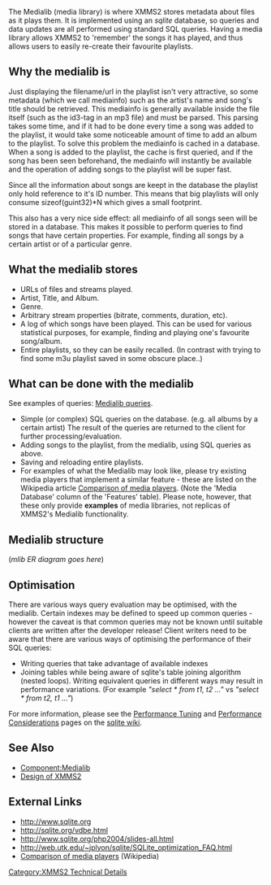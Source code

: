 {{Navbar}}

The Medialib (media library) is where XMMS2 stores metadata about files as it plays them. It is implemented using an ''sqlite'' database, so queries and data updates are all performed using standard SQL queries. Having a media library allows XMMS2 to 'remember' the songs it has played, and thus allows users to easily re-create their favourite playlists.

== Why the medialib is ==
Just displaying the filename/url in the playlist isn't very attractive, so some metadata (which we call mediainfo) such as the artist's name and song's title should be retrieved. This mediainfo is generally available inside the file itself (such as the id3-tag in an mp3 file) and must be parsed. This parsing takes some time, and if it had to be done every time a song was added to the playlist, it would take some noticeable amount of time to add an album to the playlist. To solve this problem the mediainfo is cached in a database. When a song is added to the playlist, the cache is first queried, and if the song has been seen beforehand, the mediainfo will instantly be available and the operation of adding songs to the playlist will be super fast.

Since all the information about songs are keept in the database the playlist only hold reference to it's ID number. This means that big playlists will only consume sizeof(guint32)*N which gives a small footprint.

This also has a very nice side effect: all mediainfo of all songs seen will be stored in a database. This makes it possible to perform queries to find songs that have certain properties. For example, finding all songs by a certain artist or of a particular genre.

== What the medialib stores ==
* URLs of files and streams played.
* Artist, Title, and Album.
* Genre.
* Arbitrary stream properties (bitrate, comments, duration, etc).
* A log of which songs have been played. This can be used for various statistical purposes, for example, finding and playing one's favourite song/album.
* Entire playlists, so they can be easily recalled. (In contrast with trying to find some m3u playlist saved in some obscure place..)

== What can be done with the medialib ==
See examples of queries: [[Medialib queries]].

* Simple (or complex) SQL queries on the database. (e.g. all albums by a certain artist) The result of the queries are returned to the client for further processing/evaluation.
* Adding songs to the playlist, from the medialib, using SQL queries as above.
* Saving and reloading entire playlists.
* For examples of what the Medialib may look like, please try existing media players that implement a similar feature - these are listed on the Wikipedia article [http://en.wikipedia.org/wiki/Comparison_of_media_players#Features Comparison of media players]. (Note the 'Media Database' column of the 'Features' table). Please note, however, that these only provide '''examples''' of media libraries, not replicas of XMMS2's Medialib functionality.

== Medialib structure ==

(''mlib ER diagram goes here'')

== Optimisation ==
There are various ways query evaluation may be optimised, with the medialib. Certain indexes may be defined to speed up common queries - however the caveat is that common queries may not be known until suitable clients are written after the developer release! Client writers need to be aware that there are various ways of optimising the performance of their SQL queries:

* Writing queries that take advantage of available indexes
* Joining tables while being aware of sqlite's table joining algorithm (nested loops). Writing equivalent queries in different ways may result in performance variations. (For example ''"select * from t1, t2 ..."'' vs ''"select * from t2, t1 ..."'')

For more information, please see the [http://www.sqlite.org/cvstrac/wiki?p=PerformanceTuning Performance Tuning] and [http://www.sqlite.org/cvstrac/wiki?p=PerformanceConsiderations Performance Considerations] pages on the [http://www.sqlite.org/cvstrac/wiki sqlite wiki].

== See Also ==
* [[Component:Medialib]]
* [[Design of XMMS2]]

== External Links ==
* http://www.sqlite.org
* http://sqlite.org/vdbe.html
* http://www.sqlite.org/php2004/slides-all.html
* http://web.utk.edu/~jplyon/sqlite/SQLite_optimization_FAQ.html
* [http://en.wikipedia.org/wiki/Comparison_of_media_players Comparison of media players] (Wikipedia)

[[Category:XMMS2 Technical Details]]